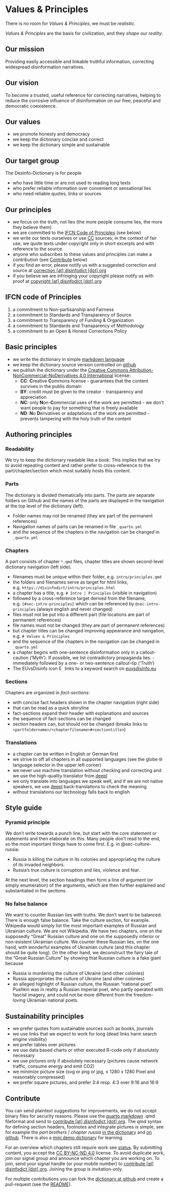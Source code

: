 # Values & Principles {.unnumbered #sec-intro-principles}

::: {.callout-caution title="Myth"}
There is no room for *Values & Principles*, we must be *realistic*.
:::

::: {.callout-tip title="Truth"}
*Values & Principles* are the basis for civilization, and they *shape our reality*.
:::

## Our mission

Providing easily accessible and linkable truthful information, correcting widespread disinformation narratives.

## Our vision

To become a trusted, useful reference for correcting narratives, helping to reduce the corrosive influence of disinformation on our free, peaceful and democratic coexistence.

## Our values

-   we promote honesty and democracy
-   we keep the dictionary concise and correct
-   we keep the dictionary simple and sustainable

## Our target group

The Desinfo-Dictionary is for people

-   who have little time or are not used to reading long texts
-   who prefer reliable information over convenient or sensational lies
-   who need reliable quotes, links or sources

## Our principles

- we focus on the truth, not lies (the more people consume lies, the more they believe them)
- we are committed to the [IFCN Code of Principles](https://ifcncodeofprinciples.poynter.org/the-commitments) (see below)
- we write our texts ourselves or use [CC](https://de.creativecommons.net) sources; in the context of fair use, we quote texts under copyright only in short excerpts and with reference to the source.
- anyone who subscribes to these values and principles can make a contribution (see [Contribute] below)
- if you find an error, please notify us with a suggested correction and source at [correction [at] disinfodict [dot] org](mailto:correction@disinfodict.org)
- if you believe we are infringing your copyright please notify us with proof at [copyright [at] disinfodict [dot] org](mailto:copyright@disinfodict.org)


## IFCN code of Principles

1.  a commitment to Non-partisanship and Fairness
2.  a commitment to Standards and Transparency of Source
3.  a commitment to Transparency of Funding & Organization
4.  a commitment to Standards and Transparency of Methodology
5.  a commitment to an Open & Honest Corrections Policy

## Basic principles

-   we write the dictionary in simple [markdown language](https://quarto.org/docs/authoring/markdown-basics.html)
-   we keep the dictionary source version controlled on [github](https://github.com/disinfodict/disinfodict)
-   we publish the dictionary under the [Creative Commons Attribution-NonCommercial-NoDerivatives 4.0 International](https://creativecommons.org/licenses/by-nc-nd/4.0/) license:
    -   **CC**: **C**reative **C**ommons license - guarantees that the content survives in the publis domain
    -   **BY**: credit must be given to the creator - transparency and appreciation
    -   **NC**: only **N**on-**C**ommercial uses of the work are permitted - we don't want people to pay for something that is freely available
    -   **ND**: **N**o **D**erivatives or adaptations of the work are permitted - prevents tampering with the holy truth of the content


## Authoring principles

### Readability

We try to keep the dictionary readable like a book. This implies that we try to avoid repeating content and rather prefer to cross-reference to the part/chapter/section which most suitably hosts this content.

### Parts

The dictionary is divided thematically into parts. The parts are separate folders on Github and the names of the parts are displayed in the navigation at the top level of the dictionary (left).

- Folder names may not be renamed (they are part of the permanent references)
- Navigation names of parts can be renamed in file `_quarto.yml`
- and the sequence of the chapters in the navigation can be changed in `_quarto.yml`

### Chapters

A part consists of chapter `*.qmd` files, chapter titles are shown second-level dictionary navigation (left side).

- filenames must be unique within their folder, e.g. `intro/principles.qmd`
- the folders and filenames serve as target for html links, e.g. `https://disinfodict/intro/principles.html`
- a chapter has a title, e.g. `# Intro | Principles` (visible in navigation)
- followed by a cross-reference target derived from the filename, e.g. `{#sec-intro-principles}` which can be referenced by `@sec-intro-principles` (always english and never changed)
- files must not be put into a different part (file locations are part of permanent references)
- file names must not be changed (they are part of permanent references)
- but chapter titles can be changed improving appearance and navigation, e.g. `# Values & Principles`
- and the sequence of the chapters in the navigation can be changed in `_quarto.yml`
- a chapter begins with one-sentence disinformation only in a callout-caution ('Myth'). If possible, we list contradictory propaganda lies. -   immediately followed by a one- or two-sentence callout-tip ('Truth')
- The EUvsDisinfo icon [![EUvsDisinfo icon](../all_common_img/EUvsDisinfo_400x240.jpg){height=1em}](https://euvsdisinfo.eu/disinformation-cases/?text=lies&disinfo_language%5B%5D=English&sort=relevance) links to a keyword search on [euvsdisinfo.eu](https://euvsdisinfo.eu/)


### Sections

Chapters are organized in *fact-sections*:

-   with concise fact headers shown in the chapter navigation (right side)
-   that can be read as a quick storyline
-   fact-sections expand their header with explanations and sources
-   the sequence of fact-sections can be changed
-   section headers can, but should not be changed (breaks links to `<partfoldername>/<chapterfilename>#<sectiontitle>`)


### Translations

- a chapter can be written in English or German first
- we strive to off all chapters in all supported languages (see the globe 🌐 language selector in the upper left corner)
- we never use machine translation without checking and correcting and we use the high-quality translator from [deepl](https://deepl.com)
- we only translate into languages we speak well, and if we are not native speakers, we use [deepl](https://deepl.com) back-translations to check the meaning
- without translations our technology falls back to english


## Style guide

### Pyramid principle

We don't write towards a punch line, but start with the core statement or statements and then elaborate on this. Many people don't read to the end, so the most important things have to come first. E.g. in @sec-culture-russia:

::: {.callout-tip title=“Truth”}
- Russia is killing the culture in its colonies and appropriating the culture of its invaded neighbors.
- Russia's true culture is corruption and lies, violence and fear. 
:::

At the next level, the section headings then form a line of argument (or simply enumeration) of the arguments, which are then further explained and substantiated in the sections.


### No false balance

We want to counter Russian lies with truths. We don't want to be balanced. There is enough false balance. Take the culture section, for example. Wikipedia would simply list the most important examples of Russian and Ukrainian culture. We are not Wikipedia. We have two chapters, one on the supposedly “Great” Russian culture and one on the supposedly inferior or non-existent Ukrainian culture. We counter these Russian lies, on the one hand, with wonderful examples of Ukrainian culture (and this chapter should be quite long). On the other hand, we deconstruct the fairy tale of the “Great Russian Culture” by showing that Russian culture is a fake giant because 

- Russia is murdering the culture of Ukraine (and other colonies)
- Russia appropriates the culture of Ukraine (and other colonies)
- an alleged highlight of Russian culture, the Russian “national poet” Pushkin was in reality a Russian imperial poet, who partly operated with fascist imagery, and could not be more different from the freedom-loving Ukrainian national poets.


## Sustainability principles

-   we prefer quotes from sustainable sources such as books, journals
-   we use links that we expect to work for long (dead links harm search engine visibility)
-   we prefer tables over pictures
-   we use data based charts or other executed R-code only if absolutely necessary
-   we use pictures only if absolutely necessary (pictures cause network traffic, consume energy and emit CO2)
-   we minimize picture size (svg or png or jpg, ≤ 1280 x 1280 Pixel and reasonably compressed)
-   we prefer square pictures, and prefer 3:4 resp. 4:3 over 9:16 and 16:9


## Contribute {#sec-intro-principles-contribute}

You can send plaintext suggestions for improvements, we do not accept binary files for security reasons. Please use the [quarto markdown](https://quarto.org/docs/authoring/markdown-basics.html) .qmd fileformat and send to [contribute [at] disinfodict [dot] org](mailto:contribute@disinfodict.org). The qmd syntax for defining section headers, footnotes and integrate pictures is simple, see for example the *part brothers | chapter russia* [in the dictionary](#sec-brothers-russia) and [on github](https://github.com/disinfodict/disinfodict/blob/main/brothers/russia.qmd). There is also a [mini demo dictionary](https://github.com/disinfodict/disinfoquick) for learning.  

For an overview which chapters still require work see [status](#sec-status-status). By submitting content, you accept the  [CC BY-NC-ND 4.0](https://creativecommons.org/licenses/by-nc-nd/4.0/) license. To avoid duplicate work, join our signal group and announce which chapter you are working on. To join, send your signal handle (or your mobile number) to [contribute [at] disinfodict [dot] org](mailto:contribute@disinfodict.org). Joining the group is invitation-only.  

For multiple contributions you can fork the [dictionary at github](https://github.com/disinfodict/disinfodict) and create a pull-request (see the [README](https://github.com/disinfodict/disinfodict/README.qmd)).

